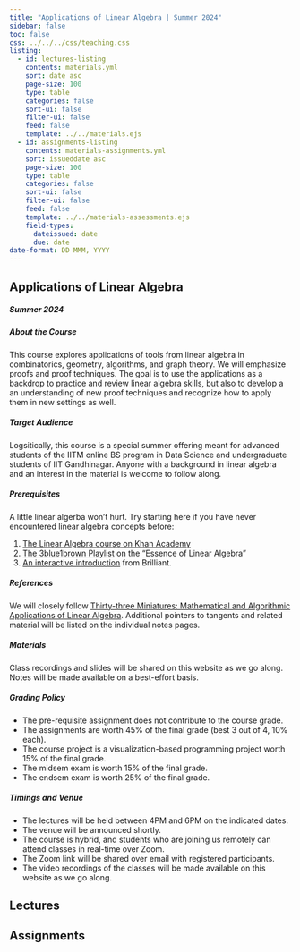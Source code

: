 ```yaml
---
title: "Applications of Linear Algebra | Summer 2024"
sidebar: false
toc: false
css: ../../../css/teaching.css
listing:
  - id: lectures-listing
    contents: materials.yml
    sort: date asc
    page-size: 100
    type: table
    categories: false
    sort-ui: false
    filter-ui: false
    feed: false
    template: ../../materials.ejs
  - id: assignments-listing
    contents: materials-assignments.yml
    sort: issueddate asc
    page-size: 100
    type: table
    categories: false
    sort-ui: false
    filter-ui: false
    feed: false
    template: ../../materials-assessments.ejs
    field-types: 
      dateissued: date
      due: date
date-format: DD MMM, YYYY
---
```



## Applications of Linear Algebra

##### Summer 2024

:::{.callout-note collapse="true" icon="false"}

##### About the Course

This course explores applications of tools from linear algebra in combinatorics, geometry, algorithms, and graph theory. We will emphasize proofs and proof techniques. The goal is to use the applications as a backdrop to practice and review linear algebra skills, but also to develop a an understanding of new proof techniques and recognize how to apply them in new settings as well.

:::

:::{.callout-note collapse="true" icon="false"}

##### Target Audience

Logsitically, this course is a special summer offering meant for advanced students of the IITM online BS program in Data Science and undergraduate students of IIT Gandhinagar. Anyone with a background in linear algebra and an interest in the material is welcome to follow along.

:::

:::{.callout-tip collapse="true" icon="false"}

##### Prerequisites
A little linear algerba won't hurt. Try starting here if you have never encountered linear algebra concepts before:

1. [The Linear Algebra course on Khan Academy](https://www.khanacademy.org/math/linear-algebra)
2. [The 3blue1brown Playlist](https://www.youtube.com/watch?list=PLZHQObOWTQDPD3MizzM2xVFitgF8hE_ab&v=fNk_zzaMoSs&embeds_referring_euri=https://linearalgebra33.discourse.group/&source_ve_path=MjM4NTE) on the "Essence of Linear Algebra"
3. [An interactive introduction](https://brilliant.org/landing/interactive-courses-learn-linear-algebra/) from Brilliant.

:::

:::{.callout-tip collapse="true" icon="false"}

##### References

We will closely follow [Thirty-three Miniatures: Mathematical and Algorithmic Applications of Linear Algebra](https://kam.mff.cuni.cz/~matousek/stml-53-matousek-1.pdf). Additional pointers to tangents and related material will be listed on the individual notes pages.

:::

:::{.callout-tip collapse="true" icon="false"}

##### Materials

Class recordings and slides will be shared on this website as we go along.
Notes will be made available on a best-effort basis.

:::

:::{.callout-tip collapse="true" icon="false"}

##### Grading Policy

- The pre-requisite assignment does not contribute to the course grade.
- The assignments are worth 45% of the final grade (best 3 out of 4, 10% each).
- The course project is a visualization-based programming project worth 15% of the final grade.
- The midsem exam is worth 15% of the final grade.
- The endsem exam is worth 25% of the final grade.

:::

:::{.callout-caution collapse="true" icon="false"}

##### Timings and Venue

- The lectures will be held between 4PM and 6PM on the indicated dates.
- The venue will be announced shortly.
- The course is hybrid, and students who are joining us remotely can attend classes in real-time over Zoom.
- The Zoom link will be shared over email with registered participants.
- The video recordings of the classes will be made available on this website as we go along.

:::



::: {.panel-tabset}

## Lectures

::: {#lectures-listing}
:::


## Assignments


::: {#assignments-listing}
:::


:::
